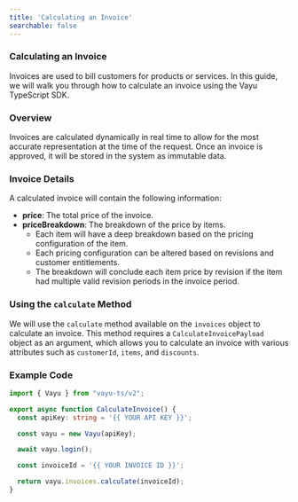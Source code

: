 ```yaml
---
title: 'Calculating an Invoice'
searchable: false
---
```


### Calculating an Invoice

Invoices are used to bill customers for products or services. In this guide, we will walk you through how to calculate an invoice using the Vayu TypeScript SDK.

### Overview

Invoices are calculated dynamically in real time to allow for the most accurate representation at the time of the request. Once an invoice is approved, it will be stored in the system as immutable data.

### Invoice Details

A calculated invoice will contain the following information:
- **price**: The total price of the invoice.
- **priceBreakdown**: The breakdown of the price by items.
  - Each item will have a deep breakdown based on the pricing configuration of the item.
  - Each pricing configuration can be altered based on revisions and customer entitlements.
  - The breakdown will conclude each item price by revision if the item had multiple valid revision periods in the invoice period.

### Using the `calculate` Method

We will use the `calculate` method available on the `invoices` object to calculate an invoice. This method requires a `CalculateInvoicePayload` object as an argument, which allows you to calculate an invoice with various attributes such as `customerId`, `items`, and `discounts`.

### Example Code

```typescript
import { Vayu } from "vayu-ts/v2";

export async function CalculateInvoice() {
  const apiKey: string = '{{ YOUR API KEY }}';

  const vayu = new Vayu(apiKey);

  await vayu.login();

  const invoiceId = '{{ YOUR INVOICE ID }}';

  return vayu.invoices.calculate(invoiceId);
}
```